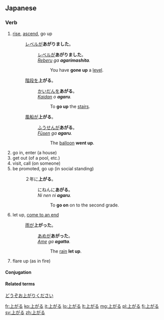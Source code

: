 ==Japanese==
{{kanji readings tab|上|あ|sort=あがる}}

===Verb===
{{ja-verb|kk|type=1|tr=intrans|hira=あがる|rom=agaru}}

#[[rise]], [[ascend]], go up
#: [[レベル]]が'''あがりました'''。
#:: [[レベル]]が'''あがりました'''。
#:: ''[[reberu|Reberu]] ga '''agarimashita'''.''
#::: You have '''gone up''' a [[level]].
#:[[階段]]を'''上がる'''。
#:: [[かいだん]]を'''あがる'''。
#:: ''[[kaidan|Kaidan]] o '''agaru'''.''
#::: To '''go up''' the [[stairs]].
#: [[風船]]が'''上がる'''。
#:: [[ふうせん]]が'''あがる'''。
#:: ''[[fūsen|Fūsen]] ga '''agaru'''.''
#::: The [[balloon]] '''went up'''.
# go in, enter (a house)
# get out (of a pool, etc.)
# visit, call (on someone)
# be promoted, go up (in social standing)
#: ２年に'''上がる'''。
#:: にねんに'''あがる'''。
#:: ''Ni nen ni '''agaru'''.''
#::: To '''go on''' on to the second grade.
# let up, [[come to an end]]
#: [[雨]]が'''上がった'''。
#:: [[あめ]]が'''あがった'''。
#:: ''[[ame|Ame]] ga '''agatta'''.''
#::: The [[rain]] '''let up'''.
# flare up (as in fire)

====Conjugation====
{{ja-go-ru|上が|あが|aga}}

====Related terms====
[[どうぞお上がりください]]

[[fr:上がる]]
[[ko:上がる]]
[[it:上がる]]
[[lo:上がる]]
[[lt:上がる]]
[[mg:上がる]]
[[pl:上がる]]
[[fi:上がる]]
[[sv:上がる]]
[[zh:上がる]]